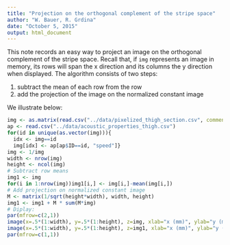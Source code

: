 ```yaml
---
title: "Projection on the orthogonal complement of the stripe space"
author: "W. Bauer, R. Grdina"
date: "October 5, 2015"
output: html_document
---
```


This note records an easy way to project an image on the orthogonal complement of the stripe space. Recall that, if `img` represents an image in memory, its rows will span the x direction and its columns the y direction when displayed. The algorithm consists of two steps:

1. subtract the mean of each row from the row
2. add the projection of the image on the normalized constant image

We illustrate below:

```r
img <- as.matrix(read.csv("../data/pixelized_thigh_section.csv", comment.char = "#"))
ap <- read.csv("../data/acoustic_properties_thigh.csv")
for(id in unique(as.vector(img))){
  idx <- img==id 
  img[idx] <- ap[ap$ID==id, "speed"]}
img <- 1/img
width <- nrow(img)
height <- ncol(img)
# Subtract row means
img1 <- img
for(i in 1:nrow(img))img1[i,] <- img[i,]-mean(img[i,])
# Add projection on normalized constant image
M <- matrix(1/sqrt(height*width), width, height)
img1 <- img1 + M * sum(M*img)
# Diplay:
par(mfrow=c(2,1))
image(x=.5*(1:width), y=.5*(1:height), z=img, xlab="x (mm)", ylab="y (mm)", main="Original image")
image(x=.5*(1:width), y=.5*(1:height), z=img1, xlab="x (mm)", ylab="y (mm)", main="Projected image")
par(mfrow=c(1,1))
```

